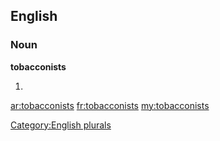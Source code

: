 ==English==

===Noun===
'''tobacconists'''

# {{plural of|[[tobacconist]]}}

[[Category:English plurals]]

[[ar:tobacconists]]
[[fr:tobacconists]]
[[my:tobacconists]]